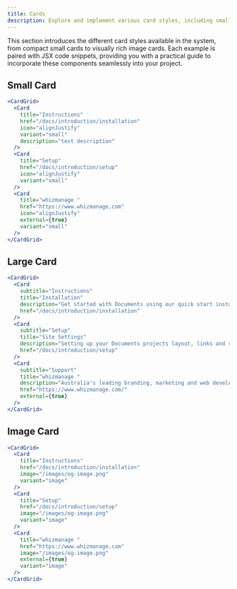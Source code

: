 ```yaml
---
title: Cards
description: Explore and implement various card styles, including small, large and image cards.
---
```


This section introduces the different card styles available in the system, from compact small cards to visually rich image cards. Each example is paired with JSX code snippets, providing you with a practical guide to incorporate these components seamlessly into your project.

## Small Card

<CardGrid>
  <Card
    title="Instructions"
    href="/docs/introduction/installation"
    icon="alignJustify"
    variant="small"
    description="test description"
  />
  <Card
    title="Setup"
    href="/docs/introduction/setup"
    icon="alignJustify"
    variant="small"
  />
  <Card
    title="whizmanage "
    href="https://www.whizmanage.com"
    icon="alignJustify"
    external={true}
    variant="small"
  />
</CardGrid>

```jsx
<CardGrid>
  <Card
    title="Instructions"
    href="/docs/introduction/installation"
    icon="alignJustify"
    variant="small"
    description="test description"
  />
  <Card
    title="Setup"
    href="/docs/introduction/setup"
    icon="alignJustify"
    variant="small"
  />
  <Card
    title="whizmanage "
    href="https://www.whizmanage.com"
    icon="alignJustify"
    external={true}
    variant="small"
  />
</CardGrid>
```

## Large Card

<CardGrid>
  <Card
    subtitle="Instructions"
    title="Installation"
    description="Get started with Documents using our quick start installation guide to get your project started."
    href="/docs/introduction/installation"
  />
  <Card
    subtitle="Setup"
    title="Site Settings"
    description="Setting up your Documents projects layout, links and search engine optimisation."
    href="/docs/introduction/setup"
  />
  <Card
    subtitle="Support"
    title="whizmanage "
    description="Australia's leading branding, marketing and web development company."
    href="https://www.whizmanage.com/"
    external={true}
  />
</CardGrid>

```jsx
<CardGrid>
  <Card
    subtitle="Instructions"
    title="Installation"
    description="Get started with Documents using our quick start installation guide to get your project started."
    href="/docs/introduction/installation"
  />
  <Card
    subtitle="Setup"
    title="Site Settings"
    description="Setting up your Documents projects layout, links and search engine optimisation."
    href="/docs/introduction/setup"
  />
  <Card
    subtitle="Support"
    title="whizmanage "
    description="Australia's leading branding, marketing and web development company."
    href="https://www.whizmanage.com/"
    external={true}
  />
</CardGrid>
```

## Image Card

<CardGrid>
  <Card
    title="Instructions"
    href="/docs/introduction/installation"
    image="/images/og-image.png"
    variant="image"
  />
  <Card
    title="Setup"
    href="/docs/introduction/setup"
    image="/images/og-image.png"
    variant="image"
  />
  <Card
    title="whizmanage "
    href="https://www.whizmanage.com"
    image="/images/og-image.png"
    external={true}
    variant="image"
  />
</CardGrid>

```jsx
<CardGrid>
  <Card
    title="Instructions"
    href="/docs/introduction/installation"
    image="/images/og-image.png"
    variant="image"
  />
  <Card
    title="Setup"
    href="/docs/introduction/setup"
    image="/images/og-image.png"
    variant="image"
  />
  <Card
    title="whizmanage "
    href="https://www.whizmanage.com"
    image="/images/og-image.png"
    external={true}
    variant="image"
  />
</CardGrid>
```